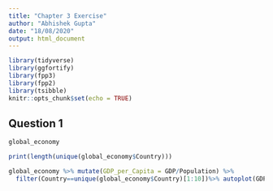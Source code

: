 ```yaml
---
title: "Chapter 3 Exercise"
author: "Abhishek Gupta"
date: "18/08/2020"
output: html_document
---
```


```r
library(tidyverse)
library(ggfortify)
library(fpp3)
library(fpp2)
library(tsibble)
knitr::opts_chunk$set(echo = TRUE)
```

## Question 1

```r
global_economy
```
```r
print(length(unique(global_economy$Country)))

global_economy %>% mutate(GDP_per_Capita = GDP/Population) %>%
  filter(Country==unique(global_economy$Country)[1:10])%>% autoplot(GDP_per_Capita)
```

